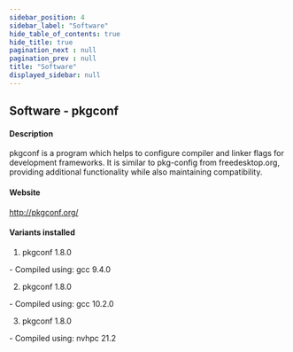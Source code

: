```yaml
---
sidebar_position: 4
sidebar_label: "Software"
hide_table_of_contents: true
hide_title: true
pagination_next : null
pagination_prev : null
title: "Software"
displayed_sidebar: null
---
```


## Software - pkgconf


#### Description
pkgconf is a program which helps to configure compiler and linker flags for development frameworks. It is similar to pkg-config from freedesktop.org, providing additional functionality while also maintaining compatibility.

#### Website
http://pkgconf.org/

#### Variants installed
1. pkgconf 1.8.0
<div class="ul-circle">
    - Compiled using: gcc 9.4.0
</div>

2. pkgconf 1.8.0
<div class="ul-circle">
    - Compiled using: gcc 10.2.0
</div>

3. pkgconf 1.8.0
<div class="ul-circle">
    - Compiled using: nvhpc 21.2
</div>

